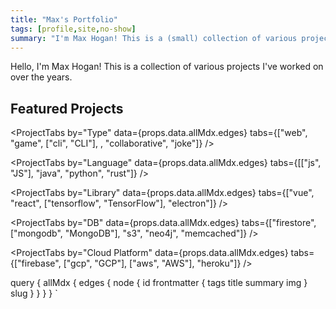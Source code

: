 ```yaml
---
title: "Max's Portfolio"
tags: [profile,site,no-show]
summary: "I'm Max Hogan! This is a (small) collection of various projects I've worked on over the years. "
---
```



Hello, I'm Max Hogan! This is a collection of various projects I've worked on over the years.

<span id="featured"/>
<div class="project-tabs-sticky"><h2>Featured Projects</h2></div>
<ProjectList showImg list={props.data.allMdx.edges} filter="featured" />

<ProjectTabs by="Type" data={props.data.allMdx.edges} tabs={["web", "game", ["cli", "CLI"], , "collaborative", "joke"]} />

<ProjectTabs by="Language" data={props.data.allMdx.edges} tabs={[["js", "JS"], "java", "python", "rust"]} />

<ProjectTabs by="Library" data={props.data.allMdx.edges} tabs={["vue", "react", ["tensorflow", "TensorFlow"], "electron"]} />

<ProjectTabs by="DB" data={props.data.allMdx.edges} tabs={["firestore", ["mongodb", "MongoDB"], "s3", "neo4j", "memcached"]} />

<ProjectTabs by="Cloud Platform" data={props.data.allMdx.edges} tabs={["firebase", ["gcp", "GCP"], ["aws", "AWS"], "heroku"]} />


query {
allMdx {
edges {
node {
id
frontmatter {
tags
title
summary
img
}
slug
}
}
}
}
`
